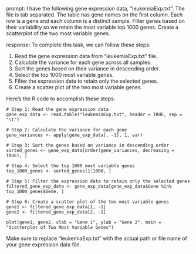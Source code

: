 prompt:
I have the following gene expression data, "leukemiaExp.txt". The file is tab separated. The table has gene names on the first column. Each row is a gene and each column is a distinct sample. Filter genes based on their variability so we retain the most variable top 1000 genes. Create a scatterplot of the two most variable genes.

response:
To complete this task, we can follow these steps:

1. Read the gene expression data from "leukemiaExp.txt" file.
2. Calculate the variance for each gene across all samples.
3. Sort the genes based on their variance in descending order.
4. Select the top 1000 most variable genes.
5. Filter the expression data to retain only the selected genes.
6. Create a scatter plot of the two most variable genes.

Here's the R code to accomplish these steps:

```
# Step 1: Read the gene expression data
gene_exp_data <- read.table("leukemiaExp.txt", header = TRUE, sep = "\t")

# Step 2: Calculate the variance for each gene
gene_variances <- apply(gene_exp_data[, -1], 1, var)

# Step 3: Sort the genes based on variance in descending order
sorted_genes <- gene_exp_data[order(gene_variances, decreasing = TRUE), ]

# Step 4: Select the top 1000 most variable genes
top_1000_genes <- sorted_genes[1:1000, ]

# Step 5: Filter the expression data to retain only the selected genes
filtered_gene_exp_data <- gene_exp_data[gene_exp_data$Gene %in% top_1000_genes$Gene, ]

# Step 6: Create a scatter plot of the two most variable genes
gene1 <- filtered_gene_exp_data[1, -1]
gene2 <- filtered_gene_exp_data[2, -1]

plot(gene1, gene2, xlab = "Gene 1", ylab = "Gene 2", main = "Scatterplot of Two Most Variable Genes")
```

Make sure to replace "leukemiaExp.txt" with the actual path or file name of your gene expression data file.
